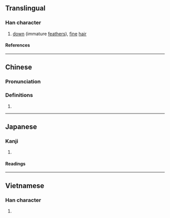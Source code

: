 {{character info}}
==Translingual==

===Han character===
{{Han char|rn=82|rad=毛|as=12|sn=16|four=12214|canj=NBHQU|ids=⿰矞毛}}

# [[down]] (immature [[feather]]s), [[fine]] [[hair]]

====References====
{{Han ref|kx=0596.160|dkj=16970|dj=0987.370|hdz=32006.130|uh=6C04}}

----

==Chinese==
{{zh-forms}}

===Pronunciation===
{{zh-pron
|m=rǒng
|c=jung5
|mc=y
|oc=y
|ma=
|cat=n
}}

===Definitions===
{{zh-hanzi}}

# {{rfdef|zh}}

----

==Japanese==

===Kanji===
{{ja-kanji|grade=|rs=毛12}}

# {{rfdef|ja|sort=毛12}}

====Readings====
{{ja-readings
|on=じゅう, にゅ
|kun=むくげ
}}

----

==Vietnamese==

===Han character===
{{vi-readings|rs=毛12|reading=[[nhung]], [[nhũng]]}}

# {{rfdef|vi|sort=毛12}}

{{cln|vi|Han tu}}